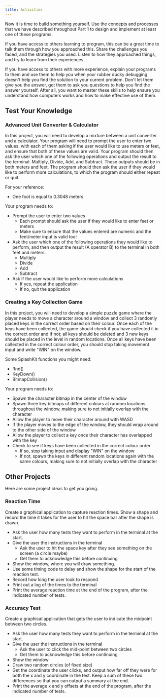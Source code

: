 ```yaml
---
title: Activities
---
```


Now it is time to build something yourself. Use the concepts and processes that we have described throughout Part 1 to design and implement at least one of these programs.

If you have access to others learning to program, this can be a great time to talk them through how you approached this. Share the challenges you faced, and the strategies you used. Listen to how they approached things, and try to learn from their experiences.

If you have access to others with more experience, explain your programs to them and use them to help you when your rubber ducky debugging doesn't help you find the solution to your current problem. Don't let them give you the answer, get them to ask you questions to help you find the answer yourself. After all, you want to master these skills to help ensure you understand how computers works and how to make effective use of them.

## Test Your Knowledge

### Advanced Unit Converter & Calculator

<div class="not-content">
  <YouTube id="zL8mmOsim9s" params="fs=1&modestbranding=1&rel=0&autoplay=1"/>
</div>

In this project, you will need to develop a mixture between a unit converter and a calculator. Your program will need to prompt the user to enter two values, with each of them asking if the user would like to use meters or feet, and ensure that both of these values are valid. Your program should then ask the user which one of the following operations and output the result to the terminal: Multiply, Divide, Add, and Subtract. These outputs should be in both meters and feet. The program should then ask the user if they would like to perform more calculations, to which the program should either repeat or quit.

For your reference:

- One foot is equal to 0.3048 meters

Your program needs to:

- Prompt the user to enter two values
  - Each prompt should ask the user if they would like to enter feet or meters
  - Make sure to ensure that the values entered are numeric and the feet/meter input is valid too!
- Ask the user which one of the following operations they would like to perform, and then output the result (A operator B) to the terminal in both feet and meters:
  - Multiply
  - Divide
  - Add
  - Subtract
- Ask if the user would like to perform more calculations
  - If yes, repeat the application
  - If no, quit the application

### Creating a Key Collection Game

<div class="not-content">
  <YouTube id="yEgApwFySTk" params="fs=1&modestbranding=1&rel=0&autoplay=1"/>
</div>

In this project, you will need to develop a simple puzzle game where the player needs to move a character around a window and collect 3 randomly placed keys in the correct order based on their colour. Once each of the keys have been collected, the game should check if you have collected it in the correct order and if not; all keys should be deleted and 3 new keys should be placed in the level in random locations. Once all keys have been collected in the correct colour order, you should stop taking movement input and write "WIN" on the window.

Some SplashKit functions you might need:

- Rnd()
- KeyDown()
- BitmapCollision()

Your program needs to:

- Spawn the character bitmap in the center of the window
- Spawn three key bitmaps of different colours at random locations throughout the window, making sure to not initially overlap with the character
- Allow the player to move their character around with WASD
- If the player moves to the edge of the window, they should wrap around to the other side of the window
- Allow the player to collect a key once their character has overlapped with the key
- Check to see if keys have been collected in the correct colour order
  - If so, stop taking input and display "WIN" on the window
  - If not, spawn the keys in different random locations again with the same colours, making sure to not initially overlap with the character

## Other Projects

Here are some project ideas to get you going.

### Reaction Time

Create a graphical application to capture reaction times. Show a shape and record the time it takes for the user to hit the space bar after the shape is drawn.

- Ask the user how many tests they want to perform in the terminal at the start.
- Give the user the instructions in the terminal
  - Ask the user to hit the space key after they see something on the screen (a circle maybe)
  - Get them to acknowledge this before continuing
- Show the window, where you will draw something.
- Use some timing code to delay and show the shape for the start of the reaction test.
- Record how long the user took to respond
- Print out a log of the times to the terminal
- Print the average reaction time at the end of the program, after the indicated number of tests.

### Accuracy Test

Create a graphical application that gets the user to indicate the midpoint between two circles.

- Ask the user how many tests they want to perform in the terminal at the start.
- Give the user the instructions in the terminal
  - Ask the user to click the mid-point between two circles
  - Get them to acknowledge this before continuing
- Show the window
- Draw two random circles (of fixed size)
- Get the coordinate the user clicks, and output how far off they were for both the x and y coordinate in the test. Keep a sum of these two differences so that you can output a summary at the end.
- Print the average x and y offsets at the end of the program, after the indicated number of tests. 
